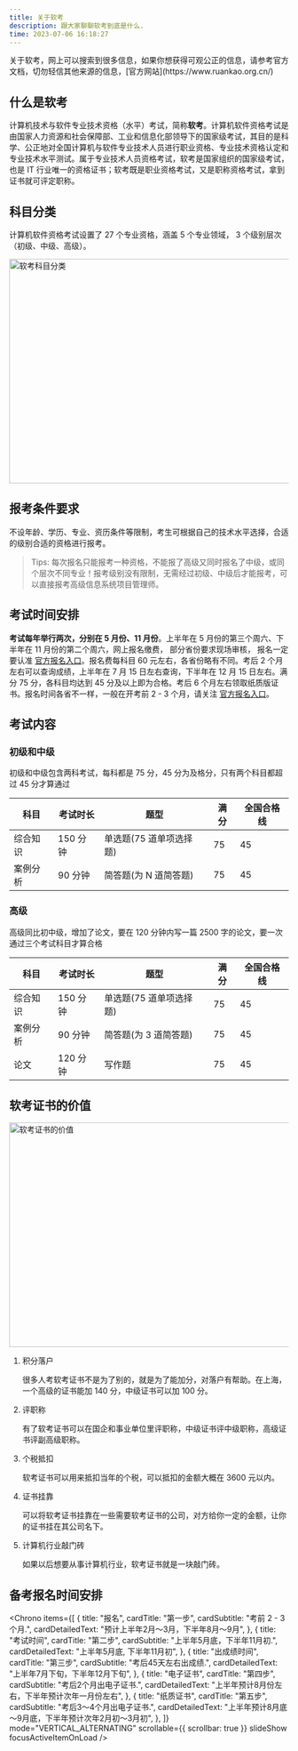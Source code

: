 ```yaml
---
title: 关于软考
description: 跟大家聊聊软考到底是什么.
time: 2023-07-06 16:18:27
---
```


<Callout>
关于软考，网上可以搜索到很多信息，如果你想获得可观公正的信息，请参考官方文档，切勿轻信其他来源的信息，[官方网站](https://www.ruankao.org.cn/)

</Callout>

## 什么是软考

计算机技术与软件专业技术资格（水平）考试，简称**软考**。计算机软件资格考试是由国家人力资源和社会保障部、工业和信息化部领导下的国家级考试，其目的是科学、公正地对全国计算机与软件专业技术人员进行职业资格、专业技术资格认定和专业技术水平测试。属于专业技术人员资格考试，软考是国家组织的国家级考试，也是 IT 行业唯一的资格证书；软考既是职业资格考试，又是职称资格考试，拿到证书就可评定职称。

## 科目分类

计算机软件资格考试设置了 27 个专业资格，涵盖 5 个专业领域， 3 个级别层次（初级、中级、高级）。

<Image
  src="/ruankao.png"
  width="750"
  height="404"
  alt="软考科目分类"
  priority={true}
/>

## 报考条件要求

不设年龄、学历、专业、资历条件等限制，考生可根据自己的技术水平选择，合适的级别合适的资格进行报考。

> Tips: 每次报名只能报考一种资格，不能报了高级又同时报名了中级，或同个层次不同专业！报考级别没有限制，无需经过初级、中级后才能报考，可以直接报考高级信息系统项目管理师。

## 考试时间安排

**考试每年举行两次，分别在 5 月份、11 月份**。上半年在 5 月份的第三个周六、下半年在 11 月份的第二个周六，网上报名缴费， 部分省份要求现场审核， 报名一定要认准 [官方报名入口](https://www.ruankao.org.cn/)。报名费每科目 60 元左右，各省份略有不同。考后 2 个月左右可以查询成绩，上半年在 7 月 15 日左右查询，下半年在 12 月 15 日左右。满分 75 分，各科目均达到 45 分及以上即为合格。考后 6 个月左右领取纸质版证书。报名时间各省不一样，一般在开考前 2 - 3 个月，请关注 [官方报名入口](https://www.ruankao.org.cn/)。

## 考试内容

### 初级和中级

初级和中级包含两科考试，每科都是 75 分，45 分为及格分，只有两个科目都超过 45 分才算通过

| 科目     | 考试时长 | 题型                    | 满分 | 全国合格线 |
| -------- | -------- | ----------------------- | ---- | ---------- |
| 综合知识 | 150 分钟 | 单选题(75 道单项选择题) | 75   | 45         |
| 案例分析 | 90 分钟  | 简答题(为 N 道简答题)   | 75   | 45         |

### 高级

高级同比初中级，增加了论文，要在 120 分钟内写一篇 2500 字的论文，要一次通过三个考试科目才算合格

| 科目     | 考试时长 | 题型                    | 满分 | 全国合格线 |
| -------- | -------- | ----------------------- | ---- | ---------- |
| 综合知识 | 150 分钟 | 单选题(75 道单项选择题) | 75   | 45         |
| 案例分析 | 90 分钟  | 简答题(为 3 道简答题)   | 75   | 45         |
| 论文     | 120 分钟 | 写作题                  | 75   | 45         |

## 软考证书的价值

<Image
  src="/ruankao-cert.png"
  width="750"
  height="404"
  alt="软考证书的价值"
  priority={true}
/>

1. 积分落户

   很多人考软考证书不是为了别的，就是为了能加分，对落户有帮助。在上海，一个高级的证书能加 140 分，中级证书可以加 100 分。

2. 评职称

   有了软考证书可以在国企和事业单位里评职称，中级证书评中级职称，高级证书评副高级职称。

3. 个税抵扣

   软考证书可以用来抵扣当年的个税，可以抵扣的金额大概在 3600 元以内。

4. 证书挂靠

   可以将软考证书挂靠在一些需要软考证书的公司，对方给你一定的金额，让你的证书挂在其公司名下。

5. 计算机行业敲门砖

   如果以后想要从事计算机行业，软考证书就是一块敲门砖。

## 备考报名时间安排

<Chrono
  items={[
    {
      title: "报名",
      cardTitle: "第一步",
      cardSubtitle: "考前 2 - 3 个月.",
      cardDetailedText: "预计上半年2月～3月，下半年8月～9月",
    },
    {
      title: "考试时间",
      cardTitle: "第二步",
      cardSubtitle: "上半年5月底，下半年11月初.",
      cardDetailedText: "上半年5月底, 下半年11月初",
    },
    {
      title: "出成绩时间",
      cardTitle: "第三步",
      cardSubtitle: "考后45天左右出成绩.",
      cardDetailedText: "上半年7月下旬，下半年12月下旬",
    },
    {
      title: "电子证书",
      cardTitle: "第四步",
      cardSubtitle: "考后2个月出电子证书.",
      cardDetailedText: "上半年预计8月份左右，下半年预计次年一月份左右",
    },
    {
      title: "纸质证书",
      cardTitle: "第五步",
      cardSubtitle: "考后3～4个月出电子证书.",
      cardDetailedText: "上半年预计8月底～9月底，下半年预计次年2月初～3月初",
    },
  ]}
  mode="VERTICAL_ALTERNATING"
  scrollable={{ scrollbar: true }}
  slideShow
  focusActiveItemOnLoad
/>
